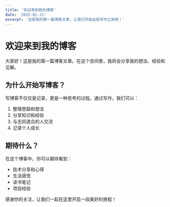 ```yaml
---
title: '欢迎来到我的博客'
date: '2025-01-21'
excerpt: '这是我的第一篇博客文章，让我们开始这段写作之旅吧！'
---
```


# 欢迎来到我的博客

大家好！这是我的第一篇博客文章。在这个空间里，我将会分享我的想法、经验和见解。

## 为什么开始写博客？

写博客不仅仅是记录，更是一种思考的过程。通过写作，我们可以：

1. 整理思路和想法
2. 分享知识和经验
3. 与志同道合的人交流
4. 记录个人成长

## 期待什么？

在这个博客中，你可以期待看到：

- 技术分享和心得
- 生活感悟
- 读书笔记
- 项目经验

感谢你的关注，让我们一起在这里开启一段美好的旅程！